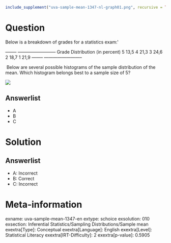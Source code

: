 ```r
include_supplement("uva-sample-mean-1347-nl-graph01.png", recursive = TRUE)
```

Question
========

Below is a breakdown of grades for a statistics exam:‛ \

  -------- -------------------------- Grade Distribution (in percent) 5 13,5 4 21,3 3 24,6 2 18,7 1 21,9 -------- --------------------------

\ Below are several possible histograms of the sample distribution of the mean. Which histogram belongs best to a sample size of 5?

![](uva-sample-mean-1347-nl-graph01.png)

Answerlist
----------

* A
* B
* C

Solution
========

Answerlist
----------

* A: Incorrect
* B: Correct
* C: Incorrect

Meta-information
================
exname: uva-sample-mean-1347-en
extype: schoice
exsolution: 010
exsection: Inferential Statistics/Sampling Distributions/Sample mean
exextra[Type]: Conceptual
exextra[Language]: English
exextra[Level]: Statistical Literacy
exextra[IRT-Difficulty]: 2
exextra[p-value]: 0.5905
